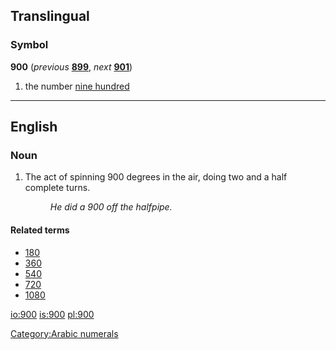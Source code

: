 ==Translingual==

===Symbol===
'''900''' (''previous'' '''[[899]]''', ''next'' '''[[901]]''')

# the number [[nine hundred]]

[[Category:Arabic numerals]]
----

==English==
===Noun===
{{en-noun}}
# The act of spinning 900 degrees in the air, doing two and a half complete turns.
#: ''He did a 900 off the halfpipe.''

====Related terms====
*[[180]]
*[[360]]
*[[540]]
*[[720]]
*[[1080]]

[[io:900]]
[[is:900]]
[[pl:900]]